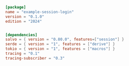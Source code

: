 
```toml  title="session-login/Cargo.toml"
[package]
name = "example-session-login"
version = "0.1.0"
edition = "2024"


[dependencies]
salvo = { version = "0.80.0", features=["session"] }
serde = { version = "1", features = ["derive"] }
tokio = { version = "1", features = ["macros"] }
tracing = "0.1"
tracing-subscriber = "0.3"
```